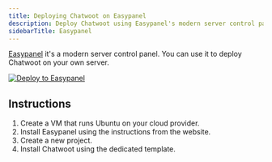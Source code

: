 ```yaml
---
title: Deploying Chatwoot on Easypanel
description: Deploy Chatwoot using Easypanel's modern server control panel
sidebarTitle: Easypanel
---
```


[Easypanel](https://easypanel.io) it's a modern server control panel. You can use it to deploy Chatwoot on your own server.

[![Deploy to Easypanel](https://easypanel.io/img/deploy-on-easypanel-40.svg)](https://easypanel.io/docs/templates/chatwoot)

## Instructions

1. Create a VM that runs Ubuntu on your cloud provider.
2. Install Easypanel using the instructions from the website.
3. Create a new project.
4. Install Chatwoot using the dedicated template. 